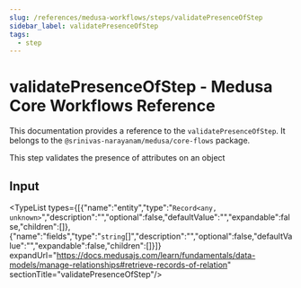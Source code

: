 ```yaml
---
slug: /references/medusa-workflows/steps/validatePresenceOfStep
sidebar_label: validatePresenceOfStep
tags:
  - step
---
```



# validatePresenceOfStep - Medusa Core Workflows Reference

This documentation provides a reference to the `validatePresenceOfStep`. It belongs to the `@srinivas-narayanam/medusa/core-flows` package.

This step validates the presence of attributes on an object

## Input

<TypeList types={[{"name":"entity","type":"`Record<any, unknown>`","description":"","optional":false,"defaultValue":"","expandable":false,"children":[]},{"name":"fields","type":"`string`[]","description":"","optional":false,"defaultValue":"","expandable":false,"children":[]}]} expandUrl="https://docs.medusajs.com/learn/fundamentals/data-models/manage-relationships#retrieve-records-of-relation" sectionTitle="validatePresenceOfStep"/>

